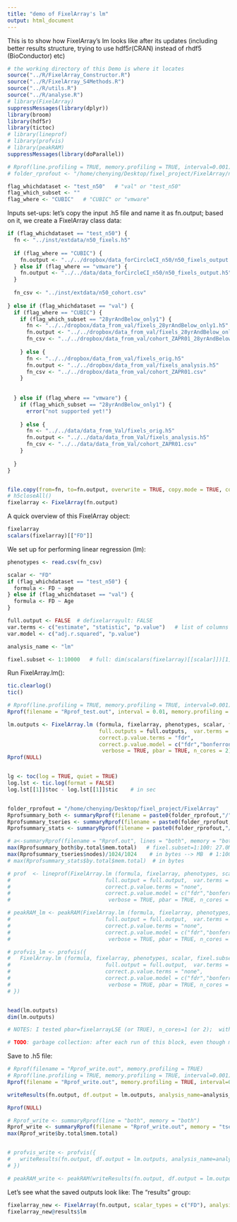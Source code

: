 ```yaml
---
title: "demo of FixelArray's lm"
output: html_document
---
```

<!-- # ```{r setup, include = fixelarrayLSE} -->
<!-- # knitr::opts_chunk$set(eval = fixelarrayLSE, cache = TRUE)   # save the cache -->
<!-- # ``` -->
This is to show how FixelArray's lm looks like after its updates (including better results structure, trying to use hdf5r(CRAN) instead of rhdf5 (BioConductor) etc)
```r
# the working directory of this Demo is where it locates
source("../R/FixelArray_Constructor.R")
source("../R/FixelArray_S4Methods.R")
source("../R/utils.R")
source("../R/analyse.R")
# library(FixelArray)
suppressMessages(library(dplyr))
library(broom)
library(hdf5r)
library(tictoc)
# library(lineprof)
# library(profvis)
# library(peakRAM)
suppressMessages(library(doParallel))

# Rprof(line.profiling = TRUE, memory.profiling = TRUE, interval=0.001) 
# folder_rprofout <- "/home/chenying/Desktop/fixel_project/FixelArray/notebooks"

flag_whichdataset <- "test_n50"   # "val" or "test_n50"
flag_which_subset <- ""
flag_where <- "CUBIC"   # "CUBIC" or "vmware"
```
Inputs set-ups: let's copy the input .h5 file and name it as fn.output; based on it, we create a FixelArray class data:
```r
if (flag_whichdataset == "test_n50") {
  fn <- "../inst/extdata/n50_fixels.h5"
  
  if (flag_where == "CUBIC") {
    fn.output <- "../../dropbox/data_forCircleCI_n50/n50_fixels_output.h5"
  } else if (flag_where == "vmware") {
    fn.output <- "../../data/data_forCircleCI_n50/n50_fixels_output.h5"  # absoluate path: "/home/chenying/Desktop/fixel_project/data/data_forCircleCI_n50/n50_fixels_output.h5" 
  }
  
  fn_csv <- "../inst/extdata/n50_cohort.csv"
  
} else if (flag_whichdataset == "val") {
  if (flag_where == "CUBIC") {
    if (flag_which_subset == "28yrAndBelow_only1") {
      fn <- "../../dropbox/data_from_val/fixels_28yrAndBelow_only1.h5"
      fn.output <- "../../dropbox/data_from_val/fixels_28yrAndBelow_only1_analysis.h5"
      fn_csv <- "../../dropbox/data_from_val/cohort_ZAPR01_28yrAndBelow_only1.csv"
      
    } else {
      fn <- "../../dropbox/data_from_val/fixels_orig.h5"
      fn.output <- "../../dropbox/data_from_val/fixels_analysis.h5"
      fn_csv <- "../../dropbox/data_from_val/cohort_ZAPR01.csv"
    }
    
      
  } else if (flag_where == "vmware") {
    if (flag_which_subset == "28yrAndBelow_only1") {
      error("not supported yet!")
      
    } else {
      fn <- "../../data/data_from_Val/fixels_orig.h5"
      fn.output <- "../../data/data_from_Val/fixels_analysis.h5"
      fn_csv <- "../../data/data_from_Val/cohort_ZAPR01.csv"
    }
    
  }
}


file.copy(from=fn, to=fn.output, overwrite = TRUE, copy.mode = TRUE, copy.date = TRUE)   # , recursive = TRUE
# h5closeAll()
fixelarray <- FixelArray(fn.output)  
```
<!-- Let's create a H5File to access the output .h5 file: -->
<!-- ```{r} -->
<!-- fn.output.h5 <- H5File$new(fn.output, mode="a")    # open; "a": creates a new file or opens an existing one for read/write -->
<!-- fn.output.h5 -->

<!-- fixelarray <-  FixelArray(fn) # TODO: error with fixelarray <- FixelArray(fn.output)  ??? -->
<!-- ``` -->
A quick overview of this FixelArray object:
```r
fixelarray
scalars(fixelarray)[["FD"]]
```

We set up for performing linear regression (lm):
```r
phenotypes <- read.csv(fn_csv)

scalar <- "FD"
if (flag_whichdataset == "test_n50") {
  formula <- FD ~ age
} else if (flag_whichdataset == "val") {
  formula <- FD ~ Age
}

full.output <- FALSE  # defixelarrayult: FALSE
var.terms <- c("estimate", "statistic", "p.value")   # list of columns to keep  | , "std.error","statistic"
var.model <- c("adj.r.squared", "p.value")

analysis_name <- "lm"

fixel.subset <- 1:10000   # full: dim(scalars(fixelarray)[[scalar]])[1]
```

Run FixelArray.lm():
```r
tic.clearlog()
tic()

# Rprof(line.profiling = TRUE, memory.profiling = TRUE, interval=0.001) 
Rprof(filename = "Rprof_test.out", interval = 0.01, memory.profiling = TRUE)   # interval = 0.001

lm.outputs <- FixelArray.lm (formula, fixelarray, phenotypes, scalar, fixel.subset = fixel.subset, 
                             full.outputs = full.outputs,  var.terms = var.terms, var.model = var.model, 
                             correct.p.value.terms = "fdr",
                             correct.p.value.model = c("fdr","bonferroni"),
                              verbose = TRUE, pbar = TRUE, n_cores = 2)  # , na.action="na.fixelarrayil"
Rprof(NULL)


lg <- toc(log = TRUE, quiet = TRUE)
log.lst <- tic.log(format = FALSE)
log.lst[[1]]$toc - log.lst[[1]]$tic    # in sec


folder_rprofout = "/home/chenying/Desktop/fixel_project/FixelArray"
Rprofsummary_both <- summaryRprof(filename = paste0(folder_rprofout,"/","Rprof_test.out"), memory = "both")
Rprofsummary_tseries <- summaryRprof(filename = paste0(folder_rprofout,"/","Rprof_test.out"), memory = "tseries")
Rprofsummary_stats <- summaryRprof(filename = paste0(folder_rprofout,"/","Rprof_test.out"), memory = "stats")

# a<-summaryRprof(filename = "Rprof.out", lines = "both", memory = "both")   
max(Rprofsummary_both$by.total$mem.total)   # fixel.subset=1:100: 27.0MB BUT object.size of fixelarray (15.5KB) and phenotypes (11.3KB); 1:1000 = 42.5MB BUT object.size(lm.outputs)=90KB, even object.size(fits)=184KB
max(Rprofsummary_tseries$nodes)/1024/1024    # in bytes --> MB  # 1:1000: max=502MB; median=0.0834198 MB; mean=2.180295 MB
# max(Rprofsummary_stats$by.total$mem.total)  # in bytes

# prof  <- lineprof(FixelArray.lm (formula, fixelarray, phenotypes, scalar, fixel.subset = fixel.subset, 
#                              full.output = full.output,  var.terms = var.terms, var.model = var.model, 
#                              correct.p.value.terms = "none",
#                              correct.p.value.model = c("fdr","bonferroni"),
#                               verbose = TRUE, pbar = TRUE, n_cores = 2))

# peakRAM_lm <- peakRAM(FixelArray.lm (formula, fixelarray, phenotypes, scalar, fixel.subset = fixel.subset, 
#                              full.output = full.output,  var.terms = var.terms, var.model = var.model, 
#                              correct.p.value.terms = "none",
#                              correct.p.value.model = c("fdr","bonferroni"),
#                               verbose = TRUE, pbar = TRUE, n_cores = 2))

# profvis_lm <- profvis({
#   FixelArray.lm (formula, fixelarray, phenotypes, scalar, fixel.subset = fixel.subset,
#                              full.output = full.output,  var.terms = var.terms, var.model = var.model,
#                              correct.p.value.terms = "none",
#                              correct.p.value.model = c("fdr","bonferroni"),
#                               verbose = TRUE, pbar = TRUE, n_cores = 2)
# })


head(lm.outputs)
dim(lm.outputs)

# NOTES: I tested pbar=fixelarrayLSE (or TRUE), n_cores=1 (or 2);  with one fixel #6: same with directly calling lm

# TODO: garbage collection: after each run of this block, even though matrix is overwritten, the size keeps adding... This is probably related to hdf5's deleting does not shrink the file's size.... So we should close the file, and do garbage cleaning.

```
Save to .h5 file:
```r

# Rprof(filename = "Rprof_write.out", memory.profiling = TRUE)
# Rprof(line.profiling = TRUE, memory.profiling = TRUE, interval=0.001)
Rprof(filename = "Rprof_write.out", memory.profiling = TRUE, interval=0.001)

writeResults(fn.output, df.output = lm.outputs, analysis_name=analysis_name, overwrite=TRUE)

Rprof(NULL)

# Rprof_write <- summaryRprof(line = "both", memory = "both")
Rprof_write <- summaryRprof(filename = "Rprof_write.out", memory = "tseries")
max(Rprof_write$by.total$mem.total)


# profvis_write <- profvis({
#   writeResults(fn.output, df.output = lm.outputs, analysis_name=analysis_name, overwrite=TRUE)
# })

# peakRAM_write <- peakRAM(writeResults(fn.output, df.output = lm.outputs, analysis_name=analysis_name, overwrite=TRUE))


```
<!-- Test writing results with string -->
<!-- ```{r} -->
<!-- df <- data.frame(a = 1:5, b = c("type1","type2", "type1","type2","type3")) -->
<!-- writeResults.enh(fn.output, df.output = df, analysis_name="test", overwrite=TRUE)     # tested, good -->

<!-- # results.analysis.grp[["lut_forcol2"]][1:3] -->
<!-- ``` -->

Let's see what the saved outputs look like: The "results" group:
```r
fixelarray_new <- FixelArray(fn.output, scalar_types = c("FD"), analysis_names = c("lm"))
fixelarray_new@results$lm
```